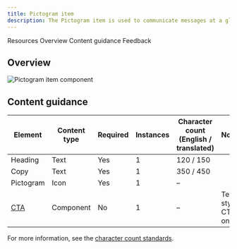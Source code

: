 ```yaml
---
title: Pictogram item
description: The Pictogram item is used to communicate messages at a glance, afford interactivity, and simplify complex ideas.
---
```



<ComponentDescription name="Pictogram item" type="layout" />

<AnchorLinks>

<AnchorLink>Resources</AnchorLink>
<AnchorLink>Overview</AnchorLink>
<AnchorLink>Content guidance</AnchorLink>
<AnchorLink>Feedback</AnchorLink>

</AnchorLinks>

<ResourceLinks name="Pictogram item" type="layout" />

## Overview

<Row>
<Column colMd={6} colLg={8}>

![Pictogram item component](../../images/component/pictogram-item/pictogramitem-overview.png)

</Column>
</Row>

## Content guidance

| Element                                                             | Content type | Required | Instances | Character count <br/>(English / translated) | Notes |
| ----------------------------------------------------------------- | ---------- | -------- | ----------- | ----------------------------------------- | ----- |
| Heading                                                          | Text | Yes       | 1           | 120 / 150                              | |
| Copy    | Text  | Yes      | 1        | 350 / 450                                         | |
| Pictogram | Icon | Yes | 1 | – |  |
| [CTA](https://www.ibm.com/standards/carbon/components/cta/#text) | Component  | No       | 1           | –                                         | Text style CTA only. |

For more information, see the [character count standards](https://www.ibm.com/standards/carbon/guidelines/content#character-count-standards).

<ComponentFooter name="Pictogram item" type="layout" />

